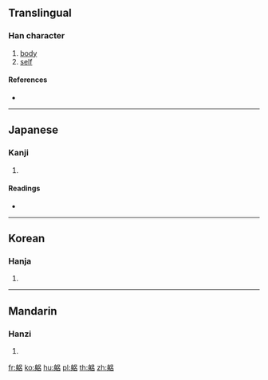 {{character info/new}}
==Translingual==

===Han character===
{{Han char|rn=158|rad=身|as=07|sn=14|four=|canj=HHRHR,HHRR|ids=⿰身吕}}

# [[body]]
# [[self]]

====References====
* {{Han ref|kx=1237.430|dkj=38089|dj=1711.240|hdz=63810.120|uh=8EB3|ud=36531}}

----

==Japanese==

===Kanji===
{{ja-kanji|grade=|rs=身07}}

# {{defn|lang=ja|sort=身07}}

====Readings====
* {{ja-readings|on=[[きゅう]] (kyū)|kun=[[み]] (mi)|nanori=}}

----

==Korean==

===Hanja===
{{ko-hanja|hangeul=궁|eumhun=|rv=gung|mr=kung|y=kwung}}

# {{defn|lang=ko|sort=身07}}

----

==Mandarin==

===Hanzi===
{{cmn-hanzi|pin=[[gōng]] ([[gong1]])|wg=kung<sup>1</sup>}}

# {{defn|lang=cmn|sort=身07}}

[[fr:躳]]
[[ko:躳]]
[[hu:躳]]
[[pl:躳]]
[[th:躳]]
[[zh:躳]]